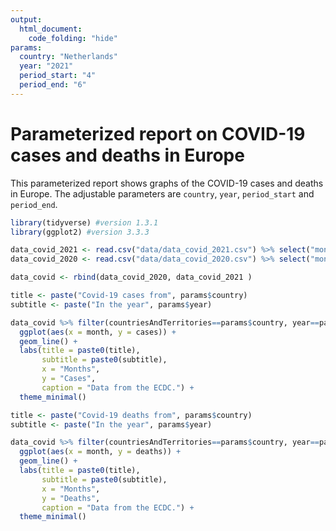 ```yaml
---
output: 
  html_document:
    code_folding: "hide"
params:
  country: "Netherlands"
  year: "2021"
  period_start: "4"
  period_end: "6"
---
```

# Parameterized report on COVID-19 cases and deaths in Europe

This parameterized report shows graphs of the COVID-19 cases and deaths in Europe.
The adjustable parameters are `country`, `year`, `period_start` and `period_end`.

```r
library(tidyverse) #version 1.3.1
library(ggplot2) #version 3.3.3
```

```r
data_covid_2021 <- read.csv("data/data_covid_2021.csv") %>% select("month", "year", "cases", "deaths", "countriesAndTerritories")
data_covid_2020 <- read.csv("data/data_covid_2020.csv") %>% select("month", "year", "cases", "deaths", "countriesAndTerritories")

data_covid <- rbind(data_covid_2020, data_covid_2021 )
```

```r
title <- paste("Covid-19 cases from", params$country)
subtitle <- paste("In the year", params$year)

data_covid %>% filter(countriesAndTerritories==params$country, year==params$year, month>=params$period_start, month<=params$period_end) %>% 
  ggplot(aes(x = month, y = cases)) +
  geom_line() +
  labs(title = paste0(title),
       subtitle = paste0(subtitle),
       x = "Months",
       y = "Cases",
       caption = "Data from the ECDC.") +
  theme_minimal()
```

```r
title <- paste("Covid-19 deaths from", params$country)
subtitle <- paste("In the year", params$year)

data_covid %>% filter(countriesAndTerritories==params$country, year==params$year, month>=params$period_start, month<=params$period_end) %>% 
  ggplot(aes(x = month, y = deaths)) +
  geom_line() +
  labs(title = paste0(title),
       subtitle = paste0(subtitle),
       x = "Months",
       y = "Deaths",
       caption = "Data from the ECDC.") +
  theme_minimal()
```